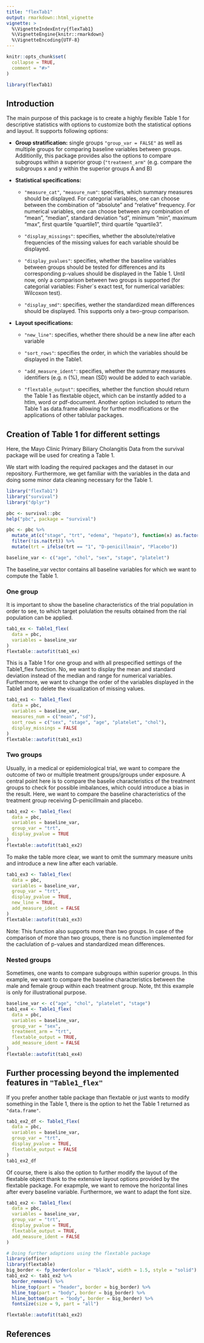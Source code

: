 ```yaml
---
title: "flexTab1"
output: rmarkdown::html_vignette
vignette: >
  %\VignetteIndexEntry{flexTab1}
  %\VignetteEngine{knitr::rmarkdown}
  %\VignetteEncoding{UTF-8}
---
```


```r
knitr::opts_chunk$set(
  collapse = TRUE,
  comment = "#>"
)
```

```r
library(flexTab1)
```

## Introduction

The main purpose of this package is to create a highly flexible Table 1 for descriptive statistics with options to customize both the statistical options and layout. It supports following options:

-   **Group stratification:** single groups `"group_var = FALSE"` as well as multiple groups for comparing baseline variables between groups. Additionlly, this package provides also the options to compare subgroups within a superior group (`"treatment_arm"` (e.g. compare the subgroups x and y within the superior groups A and B)

-   **Statistical specifications:**

    -   `"measure_cat"`, `"measure_num"`: specifies, which summary measures should be displayed. For categorial variables, one can choose between the combination of "absolute" and "relative" frequency. For numerical variables, one can choose between any combination of "mean", "median", standard deviation "sd", minimum "min", maximum "max", first quartile "quartile1", third quartile "quartile3".

    -   `"display_missings"`: specifies, whether the absolute/relative frequencies of the missing values for each variable should be displayed.

    -   `"display_pvalues"`: specifies, whether the baseline variables between groups should be tested for differences and its corresponding p-values should be displayed in the Table 1. Until now, only a comparison between two groups is supported (for categorial variables: Fisher\`s exact test, for numerical variables: Wilcoxon test).

    -   `"display_smd"`: specifies, wether the standardized mean differences should be displayed. This supports only a two-group comparison.

-   **Layout specifications:**

    -   `"new_line"`: specifies, whether there should be a new line after each variable

    -   `"sort_rows"`: specifies the order, in which the variables should be displayed in the Table1.

    -   `"add_measure_ident"`: specifies, whether the summary measures identifiers (e.g. n (%), mean (SD) would be added to each variable.

    -   `"flextable_output"`: specifies, whether the function should return the Table 1 as flextable object, which can be instantly added to a htlm, word or pdf-document. Another option included to return the Table 1 as data.frame allowing for further modifications or the applications of other tablular packages.
    

## Creation of Table 1 for different settings

Here, the Mayo Clinic Primary Biliary Cholangitis Data from the survival package will be used for creating a Table 1. 

We start with loading the required packages and the dataset in our repository. Furthermore, we get familiar with the variables in the data and doing some minor data cleaning necessary for the Table 1.
```r
library("flexTab1")
library("survival")
library("dplyr")

pbc <- survival::pbc
help("pbc", package = "survival")

pbc <- pbc %>%
  mutate_at(c("stage", "trt", "edema", "hepato"), function(x) as.factor(x)) %>%
  filter(!is.na(trt)) %>%
  mutate(trt = ifelse(trt == "1", "D-penicillmain", "Placebo"))

baseline_var <- c("age", "chol", "sex", "stage", "platelet")
```

The baseline_var vector contains all baseline variables for which we want to compute the Table 1.


### One group
It is important to show the baseline characteristics of the trial population in order to see, to which target polulation the results obtained from the rial population can be applied. 
```r
tab1_ex <- Table1_flex(
  data = pbc,
  variables = baseline_var
)
flextable::autofit(tab1_ex)
```

This is a Table 1 for one group and with all prespecified settings of the Table1_flex function. No, we want to display the mean and standard deviation instead of the median and range for numerical variables. Furthermore, we want to change the order of the variables displayed in the Table1 and to delete the visualization of missing values.

```r
tab1_ex1 <- Table1_flex(
  data = pbc,
  variables = baseline_var,
  measures_num = c("mean", "sd"),
  sort_rows = c("sex", "stage", "age", "platelet", "chol"),
  display_missings = FALSE
)
flextable::autofit(tab1_ex1)
```


### Two groups

Usually, in a medical or epidemiological trial, we want to compare the outcome of two or multiple treatment groups/groups under exposure. A central point here is to compare the baselie characteristics of the treatment groups to check for possible imbalances, which could introduce a bias in the result. 
Here, we want to compare the baseline characteristics of the treatment group receiving D-penicillmain and placebo.

```r
tab1_ex2 <- Table1_flex(
  data = pbc,
  variables = baseline_var,
  group_var = "trt",
  display_pvalue = TRUE
)
flextable::autofit(tab1_ex2)
```

To make the table more clear, we want to omit the summary measure units and introduce a new line after each variable.

```r
tab1_ex3 <- Table1_flex(
  data = pbc,
  variables = baseline_var,
  group_var = "trt",
  display_pvalue = TRUE,
  new_line = TRUE,
  add_measure_ident = FALSE
)
flextable::autofit(tab1_ex3)
```

Note: This function also supports more than two groups. In case of the comparison of more than two groups, there is no function implemented for the caclulation of p-values and standardized mean differences.

### Nested groups

Sometimes, one wants to compare subgroups within superior groups. In this example, we want to compare the baseline characteristics between the male and female group within each treatment group. Note, tht this example is only for illustrational purpose. 

```r
baseline_var <- c("age", "chol", "platelet", "stage")
tab1_ex4 <- Table1_flex(
  data = pbc,
  variables = baseline_var,
  group_var = "sex",
  treatment_arm = "trt",
  flextable_output = TRUE,
  add_measure_ident = FALSE
)
flextable::autofit(tab1_ex4)
```


## Further processing beyond the implemented features in `"Table1_flex"`

If you prefer another table package than flextable or just wants to modify something in the Table 1, there is the option to het the Table 1 returned as `"data.frame"`.

```r
tab1_ex2_df <- Table1_flex(
  data = pbc,
  variables = baseline_var,
  group_var = "trt",
  display_pvalue = TRUE,
  flextable_output = FALSE
)
tab1_ex2_df
```

Of course, there is also the option to further modify the layout of the flextable object thank to the extensive layout options provided by the flextable package.
For exapmple, we want to remove the horizontal lines after every baseline variable. Furthermore, we want to adapt the font size. 

```r
tab1_ex2 <- Table1_flex(
  data = pbc,
  variables = baseline_var,
  group_var = "trt",
  display_pvalue = TRUE,
  flextable_output = TRUE, 
  add_measure_ident = FALSE
)

# Doing further adaptions using the flextable package
library(officer)
library(flextable)
big_border <- fp_border(color = "black", width = 1.5, style = "solid")
tab1_ex2 <- tab1_ex2 %>%
  border_remove() %>%
  hline_top(part = "header", border = big_border) %>%
  hline_top(part = "body", border = big_border) %>%
  hline_bottom(part = "body", border = big_border) %>%
  fontsize(size = 9, part = "all")

flextable::autofit(tab1_ex2)
```

## References
